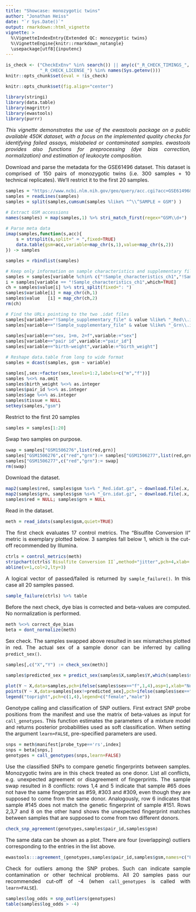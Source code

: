 ```yaml
---
title: "Showcase: monozygotic twins"
author: "Jonathan Heiss"
date: "`r Sys.Date()`"
output: rmarkdown::html_vignette
vignette: >
  %\VignetteIndexEntry{Extended QC: monozygotic twins}
  %\VignetteEngine{knitr::rmarkdown_notangle}
  \usepackage[utf8]{inputenc}
---
```


<style>
body{ font-size: 12pt; text-align: justify; }
p.caption {text-align: justify; font-style: italic; margin-left: 8mm;}
</style>


```r
is_check <- ("CheckExEnv" %in% search()) || any(c("_R_CHECK_TIMINGS_",
             "_R_CHECK_LICENSE_") %in% names(Sys.getenv()))
knitr::opts_chunk$set(eval = !is_check)
```

```r
knitr::opts_chunk$set(fig.align="center")
```

```r
library(stringi)
library(data.table)
library(magrittr)
library(ewastools)
library(purrr)
```

*This vignette demonstrates the use of the ewastools package on a public available 450K dataset, with a focus on the implemented quality checks for identifying failed assays, mislabeled or contaminated samples. ewastools provides also functions for preprocessing (dye bias correction, normalization) and estimation of leukocyte composition.*

Download and parse the metadata for the GSE61496 dataset. This dataset is comprised of 150 pairs of monozygotic twins (i.e. 300 samples + 10 technical replicates). We'll restrict it to the first 20 samples.

```r
samples = "https://www.ncbi.nlm.nih.gov/geo/query/acc.cgi?acc=GSE61496&targ=gsm&form=text&view=brief"
samples = readLines(samples)
samples = split(samples,cumsum(samples %like% "^\\^SAMPLE = GSM") )

# Extract GSM accessions
names(samples) = map(samples,1) %>% stri_match_first(regex="GSM\\d+")

# Parse meta data
imap(samples,function(s,acc){
	s = strsplit(s,split=" = ",fixed=TRUE)	
	data.table(gsm=acc,variable=map_chr(s,1),value=map_chr(s,2))
}) -> samples

samples = rbindlist(samples)

# Keep only information on sample characteristics and supplementary files
samples = samples[variable %chin% c("!Sample_characteristics_ch1","!Sample_supplementary_file")]
i = samples[variable == "!Sample_characteristics_ch1",which=TRUE]
ch = samples$value[i] %>% stri_split(fixed=": ")
samples$variable[i] = map_chr(ch,1)
samples$value   [i] = map_chr(ch,2)
rm(ch)

# Find the URLs pointing to the two .idat files
samples[variable=="!Sample_supplementary_file" & value %like% "_Red\\.idat",variable:="red"]
samples[variable=="!Sample_supplementary_file" & value %like% "_Grn\\.idat",variable:="grn"]

samples[variable=="sex, 1=m, 2=f",variable:="sex"]
samples[variable=="pair id",variable:="pair_id"]
samples[variable=="birth-weight",variable:="birth_weight"]

# Reshape data.table from long to wide format
samples = dcast(samples, gsm ~ variable)

samples[,sex:=factor(sex,levels=1:2,labels=c("m","f"))]
samples %<>% na.omit
samples$birth_weight %<>% as.integer
samples$pair_id %<>% as.integer
samples$age %<>% as.integer
samples$tissue = NULL
setkey(samples,"gsm")

```

Restrict to the first 20 samples
```r
samples = samples[1:20]
```

Swap two samples on purpose.
```r
swap = samples["GSM1506276",list(red,grn)]
samples["GSM1506276",c("red","grn"):= samples["GSM1506277",list(red,grn)]]
samples["GSM1506277",c("red","grn"):= swap]
rm(swap)
```

Download the dataset.
```r
map2(samples$red, samples$gsm %s+% "_Red.idat.gz", ~ download.file(.x,.y) ) %>% invisible
map2(samples$grn, samples$gsm %s+% "_Grn.idat.gz", ~ download.file(.x,.y) ) %>% invisible
samples$red = NULL; samples$grn = NULL
```

Read in the dataset.
```r
meth = read_idats(samples$gsm,quiet=TRUE)
```

The first check evaluates 17 control metrics. The "Bisulfite Conversion II" metric is exemplary plotted below. 3 samples fall below 1, which is the cut-off recommended by Illumina.
```r
ctrls = control_metrics(meth)
stripchart(ctrls$`Bisulfite Conversion II`,method="jitter",pch=4,xlab='Bisulfite Conversion II',xlim=c(0,10))
abline(v=1,col=2,lty=3)
```

A logical vector of passed/failed is returned by `sample_failure()`. In this case all 20 samples passed.
```r
sample_failure(ctrls) %>% table
```

Before the next check, dye bias is corrected and beta-values are computed. No normalization is performed.
```r
meth %<>% correct_dye_bias
beta = dont_normalize(meth)
```

Sex check. The samples swapped above resulted in sex mismatches plotted in red. The actual sex of a sample donor can be inferred by calling `predict_sex()`.
```r
samples[,c("X","Y") := check_sex(meth)]

samples$predicted_sex = predict_sex(samples$X,samples$Y,which(samples$sex=='m'),which(samples$sex=='f'))

plot(Y ~ X,data=samples,pch=ifelse(samples$sex=="f",1,4),asp=1,xlab="Normalized X chromosome intensities",ylab="Normalized Y chromosome intensities")
points(Y ~ X,data=samples[sex!=predicted_sex],pch=ifelse(samples$sex=="f",1,3),col=2)
legend("topright",pch=c(1,4),legend=c("female","male"))
```

Genotype calling and classification of SNP outliers. First extract SNP probe positions from the manifest and use the matrix of beta-values as input for `call_genotypes`. This function estimates the parameters of a mixture model and returns posterior probabilities used as soft classification. When setting the argument `learn=FALSE`, pre-specified parameters are used.

```r
snps = meth$manifest[probe_type=='rs',index]
snps = beta[snps,]
genotypes = call_genotypes(snps,learn=FALSE)
```

Use the classified SNPs to compare genetic fingerprints between samples. Monozygotic twins are in this check treated as one donor. List all conflicts, e.g. unexpected agreement or disagreement of fingerprints. The sample swap resulted in 8 conflicts: rows 1,4 and 5 indicate that sample #65 does not have the same fingerprint as #59, #303 and #309, even though they are supposed to come from the same donor. Analogously, row 6 indicates that sample #145 does not match the genetic fingerprint of sample #151. Rows 2,3,7 and 8 on the other hand shows the unexpected fingerprint matches between samples that are supposed to come from two different donors.
```r
check_snp_agreement(genotypes,samples$pair_id,samples$gsm)
```

The same data can be shown as a plot. There are four (overlapping) outliers corresponding to the entries in the list above.

```r
ewastools:::agreement_(genotypes,samples$pair_id,samples$gsm,names=c("Unrelated","Twins"))
```

Check for outliers among the SNP probes. Such can indicate sample contamination or other technical problems. All 20 samples pass our recommended cut-off of -4 (when `call_genotypes` is called with `learn=FALSE`).

```r
samples$log_odds = snp_outliers(genotypes)
table(samples$log_odds > -4)
```
